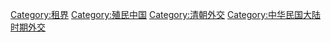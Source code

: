 [[Category:租界|Category:租界]]
[[Category:殖民中国|Category:殖民中国]]
[[Category:清朝外交|Category:清朝外交]]
[[Category:中华民国大陆时期外交|Category:中华民国大陆时期外交]]